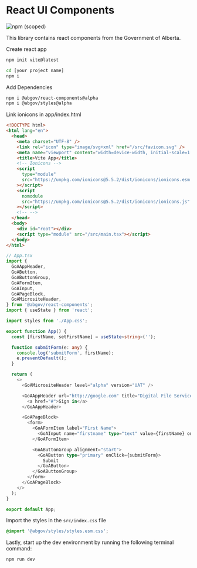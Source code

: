 
<Meta title="Setup/React" />

# React UI Components

![npm (scoped)](https://img.shields.io/npm/v/@abgov/react-components/alpha?color=%230081a2&label=react-components&style=flat-square)

This library contains react components from the Government of Alberta.

Create react app

```bash
npm init vite@latest
```

```bash
cd [your project name]
npm i
```

Add Dependencies

```bash
npm i @abgov/react-components@alpha
npm i @abgov/styles@alpha
```

Link ionicons in app/index.html

```html
<!DOCTYPE html>
<html lang="en">
  <head>
    <meta charset="UTF-8" />
    <link rel="icon" type="image/svg+xml" href="/src/favicon.svg" />
    <meta name="viewport" content="width=device-width, initial-scale=1.0" />
    <title>Vite App</title>
    <!-- Ionicons -->
    <script
      type="module"
      src="https://unpkg.com/ionicons@5.5.2/dist/ionicons/ionicons.esm.js"
    ></script>
    <script
      nomodule
      src="https://unpkg.com/ionicons@5.5.2/dist/ionicons/ionicons.js"
    ></script>
    <!-- -->
  </head>
  <body>
    <div id="root"></div>
    <script type="module" src="/src/main.tsx"></script>
  </body>
</html>
```

```typescript
// App.tsx
import {
  GoAAppHeader,
  GoAButton,
  GoAButtonGroup,
  GoAFormItem,
  GoAInput,
  GoAPageBlock,
  GoAMicrositeHeader,
} from '@abgov/react-components';
import { useState } from 'react';

import styles from './App.css';

export function App() {
  const [firstName, setFirstName] = useState<string>('');

  function submitForm(e: any) {
    console.log('submitForm', firstName);
    e.preventDefault();
  }

  return (
    <>
      <GoAMicrositeHeader level="alpha" version="UAT" />

      <GoAAppHeader url="http://google.com" title="Digital File Service">
        <a href="#">Sign in</a>
      </GoAAppHeader>

      <GoAPageBlock>
        <form>
          <GoAFormItem label="First Name">
            <GoAInput name="firstname" type="text" value={firstName} onChange={(_name, value) => setFirstName(value) } />
          </GoAFormItem>

          <GoAButtonGroup alignment="start">
            <GoAButton type="primary" onClick={submitForm}>
              Submit
            </GoAButton>
          </GoAButtonGroup>
        </form>
      </GoAPageBlock>
    </>
  );
}

export default App;
```

Import the styles in the `src/index.css` file

```css
@import '@abgov/styles/styles.esm.css';
```

Lastly, start up the dev environment by running the following terminal command:

```bash
npm run dev
```
